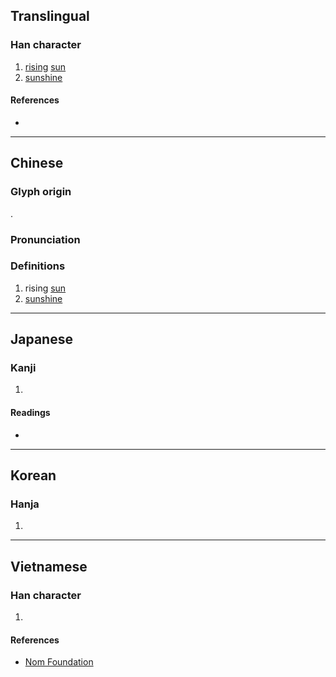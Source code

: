 {{also|旸}}
{{character info/new}}
==Translingual==

===Han character===
{{Han char|rn=72|rad=日|as=09|sn=13|four=66027|canj=AAMH|ids=⿰日昜}}

# [[rising]] [[sun]]
# [[sunshine]]

====References====
* {{Han ref|kx=0498.280|dkj=14066|dj=0867.010|hdz=21523.090|uh=6698|ud=26264|bh=B77A|bd=46970}}

----

==Chinese==
{{zh-forms|s=旸}}

===Glyph origin===
{{Han etym}}
{{Han compound|日|昜|c1=s|c2=p|t1=sun|ls=psc}}.

===Pronunciation===
{{zh-pron
|m=yáng
|c=joeng4
|mc=y
|oc=y
|ma=
|cat=n
}}

===Definitions===
{{zh-hanzi}}

# rising [[sun]]
# [[sunshine]]

----

==Japanese==

===Kanji===
{{ja-kanji|grade=|rs=日09}}

# {{defn|lang=ja|sort=日09}}

====Readings====
* {{ja-readings|on=[[よう]] (yō)|kun=[[ひので]] (hinode), [[あきらか]] (akiraka), [[はれる]] (hareru)}}

----

==Korean==

===Hanja===
{{ko-hanja|hangeul=양|eumhun=|rv=yang|mr=yang|y=yang}}

# {{defn|lang=ko|sort=日09}}

----

==Vietnamese==

===Han character===
{{vi-readings|rs=日09|hanviet=dương}}

# {{defn|lang=vi|sort=日09}}

====References====
* [http://nomfoundation.org/common/nom_details.php?codepoint=6698 Nom Foundation]